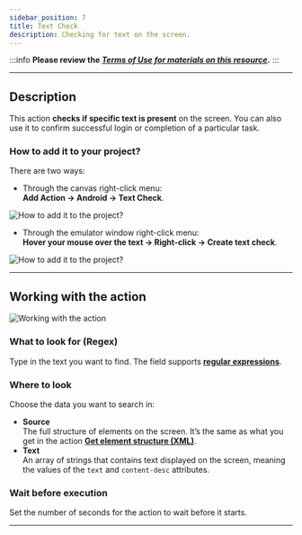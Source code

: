 ```yaml
---
sidebar_position: 7
title: Text Check
description: Checking for text on the screen.
---
```

:::info **Please review the [*Terms of Use for materials on this resource*](../../Disclaimer).**
:::
_______________________________________________
## Description
This action **checks if specific text is present** on the screen. You can also use it to confirm successful login or completion of a particular task.

### How to add it to your project?
There are two ways:

- Through the canvas right-click menu:  
**Add Action → Android → Text Check**.

![How to add it to the project?](../assets/Text_Checker/Text_Checker_pic1.png)

- Through the emulator window right-click menu:  
**Hover your mouse over the text → Right-click → Create text check**.

![How to add it to the project?](../assets/Text_Checker/Text_Checker_pic2.png)
_______________________________________________
## Working with the action
![Working with the action](../assets/Text_Checker/Text_Checker_pic3.png)

### What to look for (Regex)
Type in the text you want to find. The field supports [**regular expressions**](../../Tools/RegEx_Tester).

### Where to look
Choose the data you want to search in:
- **Source**  
The full structure of elements on the screen. It’s the same as what you get in the action [**Get element structure (XML)**](./Utilities#получить-структуру-элементов-xml).
- **Text**  
An array of strings that contains text displayed on the screen, meaning the values of the `text` and `content-desc` attributes.

### Wait before execution
Set the number of seconds for the action to wait before it starts.
_______________________________________________